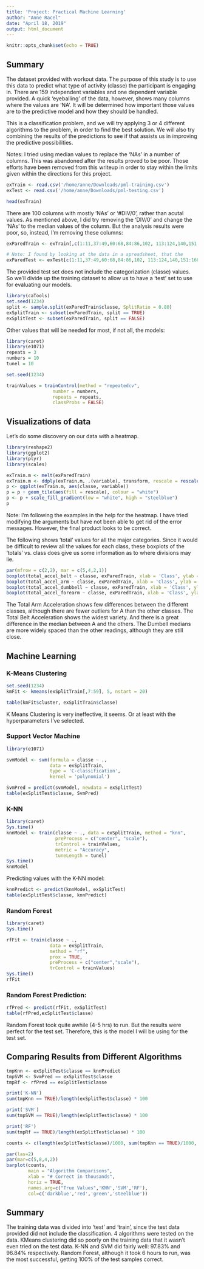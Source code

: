 ```yaml
---
title: 'Project: Practical Machine Learning'
author: "Anne Racel"
date: "April 18, 2019"
output: html_document
---
```


```r
knitr::opts_chunk$set(echo = TRUE)
```

## Summary

The dataset provided with workout data. The purpose of this study is to use this data to predict what type of activity (classe) the participant is engaging in. There are 159 independent variables and one dependent variable provided. A quick 'eyeballing' of the data, however, shows many columns where the values are 'NA'. It will be determined how important those values are to the predictive model and how they should be handled.

This is a classification problem, and we will try applying 3 or 4 different algorithms to the problem, in order to find the best solution. We will also try combining the results of the predictions to see if that assists us in improving the predictive possibilities.

Notes: I tried using median values to replace the 'NAs' in a number of columns. This was abandoned after the results proved to be poor. Those efforts have been removed from this writeup in order to stay within the limits given within the directions for this project.

```r
exTrain <- read.csv('/home/anne/Downloads/pml-training.csv')
exTest <- read.csv('/home/anne/Downloads/pml-testing.csv')

head(exTrain)
```

There are 100 columns with mostly 'NAs' or '#DIV/0', rather than acutal values. As mentioned above, I did try removing the 'DIV/0' and change the 'NAs' to the median values of the column. But the analysis results were poor, so, instead, I'm removing these columns:

```r

exParedTrain <- exTrain[,c(1:11,37:49,60:68,84:86,102, 113:124,140,151:160)]

# Note: I found by looking at the data in a spreadsheet, that the 
exParedTest <- exTest[c(1:11,37:49,60:68,84:86,102, 113:124,140,151:160)]
```

The provided test set does not include the categorization (classe) values. So we'll divide up the training dataset to allow us to have a 'test' set to use for evaluating our models.

```r

library(caTools)
set.seed(1234)
split <- sample.split(exParedTrain$classe, SplitRatio = 0.80)
exSplitTrain <- subset(exParedTrain, split == TRUE)
exSplitTest <- subset(exParedTrain, split == FALSE)

```

Other values that will be needed for most, if not all, the models:

```r
library(caret)
library(e1071)
repeats = 3
numbers = 10
tunel = 10

set.seed(1234)

trainValues = trainControl(method = "repeatedcv",
                 number = numbers,
                 repeats = repeats,
                 classProbs = FALSE)

```
## Visualizations of data

Let's do some discovery on our data with a heatmap.

```r

library(reshape2)
library(ggplot2)
library(plyr)
library(scales)

exTrain.m <- melt(exParedTrain)
exTrain.m <- ddply(exTrain.m, .(variable), transform, rescale = rescale(value))
p <- ggplot(exTrain.m, aes(classe, variable))
p = p + geom_tile(aes(fill = rescale), colour = "white")
p <- p + scale_fill_gradient(low = "white", high = "steelblue")
p

```

Note: I'm following the examples in the help for the heatmap. I have tried modifying the arguments but have not been able to get rid of the error messages. However, the final product looks to be correct.

The following shows 'total' values for all the major categories. Since it would be difficult to review all the values for each
class, these boxplots of the 'totals' vs. class does give us some information as to where divisions may lie.

```r
par(mfrow = c(2,2), mar = c(5,4,2,1))
boxplot(total_accel_belt ~ classe, exParedTrain, xlab = 'Class', ylab = 'Total Belt Acceleration', col = "blue")
boxplot(total_accel_arm ~ classe, exParedTrain, xlab = 'Class', ylab = 'Total Arm Acceleration', col = "blue")
boxplot(total_accel_dumbbell ~ classe, exParedTrain, xlab = 'Class', ylab = 'Total Dumbbell Acceleration', col = "blue")
boxplot(total_accel_forearm ~ classe, exParedTrain, xlab = 'Class', ylab = 'Total Forearm Acceleration', col = "blue")
```

The Total Arm Acceleration shows few differences between the different classes, although there are fewer outliers for A than the other classes. The Total Belt Acceleration shows the widest variety. And there is a great difference in the median between A and the others. The Dumbell medians are more widely spaced than the other readings, although they are still close.

## Machine Learning

### K-Means Clustering

```r

set.seed(1234)
kmFit <- kmeans(exSplitTrain[,7:59], 5, nstart = 20)

table(kmFit$cluster, exSplitTrain$classe)

```

K Means Clustering is very ineffective, it seems. Or at least with the hyperparameters I've selected.

### Support Vector Machine

```r
library(e1071)

svmModel <- svm(formula = classe ~ .,
                data = exSplitTrain,
                type = 'C-classification',
                kernel = 'polynomial')

SvmPred = predict(svmModel, newdata = exSplitTest)
table(exSplitTest$classe, SvmPred)
```

### K-NN

```r
library(caret)
Sys.time()
knnModel <- train(classe ~ ., data = exSplitTrain, method = "knn",
                  preProcess = c("center", "scale"),
                  trControl = trainValues,
                  metric = "Accuracy",
                  tuneLength = tunel)
Sys.time()
knnModel
```

Predicting values with the K-NN model:

```r
knnPredict <- predict(knnModel, exSplitTest)
table(exSplitTest$classe, knnPredict)
```

### Random Forest

```r
library(caret)
Sys.time()

rfFit <- train(classe ~ ., 
                data = exSplitTrain, 
                method = "rf", 
                prox = TRUE, 
                preProcess = c("center","scale"),
                trControl = trainValues)
Sys.time()
rfFit
```

### Random Forest Prediction:


```r

rfPred <- predict(rfFit, exSplitTest)
table(rfPred,exSplitTest$classe)

```

Random Forest took quite awhile (4-5 hrs) to run. But the results were perfect for the test set. Therefore, this is the model I will be using for the test set.

## Comparing Results from Different Algorithms

```r
 
tmpKnn <- exSplitTest$classe == knnPredict
tmpSVM <- SvmPred == exSplitTest$classe
tmpRf <- rfPred == exSplitTest$classe

print('K-NN')
sum(tmpKnn == TRUE)/length(exSplitTest$classe) * 100

print('SVM')
sum(tmpSVM == TRUE)/length(exSplitTest$classe) * 100

print('RF')
sum(tmpRf == TRUE)/length(exSplitTest$classe) * 100

counts <- c(length(exSplitTest$classe)/1000, sum(tmpKnn == TRUE)/1000, sum(tmpSVM == TRUE)/1000, sum(tmpRf == TRUE)/1000)

par(las=2)
par(mar=c(5,8,4,2))
barplot(counts, 
        main = "Algorithm Comparisons", 
        xlab = "# Correct in thousands", 
        horiz = TRUE, 
        names.arg=c("True Values",'KNN','SVM','RF'),
        col=c('darkblue','red','green','steelblue'))

```

## Summary 

The training data was divided into 'test' and 'train', since the test data provided did not include the classification. 4 algorithms were tested on the data. KMeans clustering did so poorly on the training data that it wasn't even tried on the test data. K-NN and SVM did fairly well: 97.83% and 96.84% respectively. Random Forest, although it took 6 hours to run, was the most successful, getting 100% of the test samples correct.


